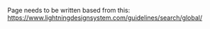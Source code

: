 Page needs to be written based from this: https://www.lightningdesignsystem.com/guidelines/search/global/
